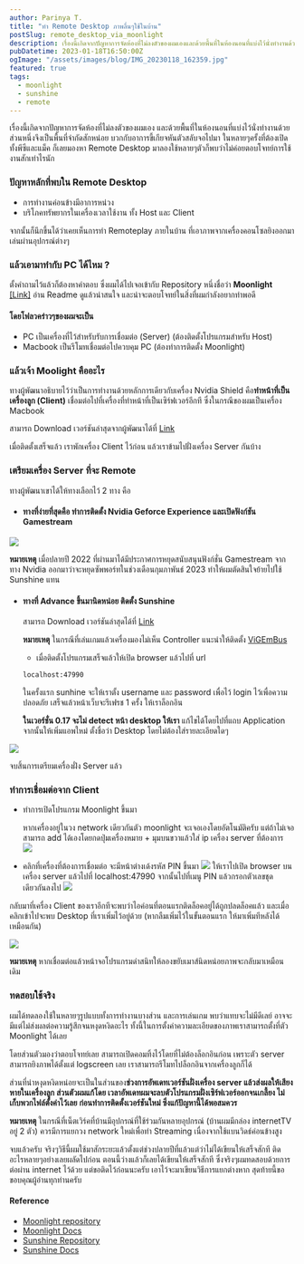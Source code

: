 ```yaml
---
author: Parinya T.
title: "ทำ Remote Desktop ภาพลื่นๆใช้ในบ้าน"
postSlug: remote_desktop_via_moonlight
description: เรื่องนี้เกิดจากปัญหาการจัดห้องที่ไม่ลงตัวของผมเองและด้วยพื้นที่ในห้องนอนที่แบ่งไว้นั่งทำงานด้วยส่วนหนึ่งจึงเป็นพื้นที่จำกัดสักหน่อย
pubDatetime: 2023-01-18T16:50:00Z
ogImage: "/assets/images/blog/IMG_20230118_162359.jpg"
featured: true
tags:
  - moonlight
  - sunshine
  - remote
---
```


เรื่องนี้เกิดจากปัญหาการจัดห้องที่ไม่ลงตัวของผมเอง และด้วยพื้นที่ในห้องนอนที่แบ่งไว้นั่งทำงานด้วยส่วนหนึ่งจึงเป็นพื้นที่จำกัดสักหน่อย บวกกับอาการขี้เกียจหันตัวสลับจอไปมา
ในหลายๆครั้งที่ต้องเปิดทั้งพีซีและแม็ค ก็เลยมองหา Remote Desktop มาลองใช้หลายๆตัวก็พบว่าไม่ค่อยตอบโจทย์การใช้งานสักเท่าไรนัก

### ปัญหาหลักที่พบใน Remote Desktop

- การทำงานค่อนข้างมีอาการหน่วง
- บริโภคทรัพยากรในเครื่องเวลาใช้งาน ทั้ง Host และ Client

จากนั้นก็นึกขึ้นได้ว่าเคยเห็นการทำ Remoteplay ภายในบ้าน ที่เอาภาพจากเครื่องคอนโซลยิงออกมาเล่นผ่านอุปกรณ์ต่างๆ

### แล้วเอามาทำกับ PC ได้ไหม ?

ตั้งคำถามไว้แล้วก็ต้องหาคำตอบ ซึ่งผมได้ไปเจอเข้ากับ Repository หนึ่งชื่อว่า **Moonlight** [[Link]](https://github.com/moonlight-stream/moonlight-qt)
อ่าน Readme ดูแล้วน่าสนใจ และน่าจะตอบโจทย์ในสิ่งที่ผมกำลังอยากทำพอดี

#### โดยโฟลวคร่าวๆของผมจะเป็น

- PC เป็นเครื่องที่ไว้สำหรับรับการเชื่อมต่อ (Server) (ต้องติดตั้งโปรแกรมสำหรับ Host)
- Macbook เป็นรีโมทเชื่อมต่อไปควบคุม PC (ต้องทำการติดตั้ง Moonlight)

### แล้วเจ้า Moolight คืออะไร

ทางผู้พัฒนาอธิบายไว้ว่าเป็นการทำงานด้วยหลักการเดียวกับเครื่อง Nvidia Shield คือ**ทำหน้าที่เป็นเครื่องลูก (Client)** เชื่อมต่อไปที่เครื่องที่ทำหน้าที่เป็นเซิร์ฟเวอร์อีกที
ซึ่งในกรณีของผมเป็นเครื่อง Macbook

สามารถ Download เวอร์ชันล่าสุดจากผู้พัฒนาได้ที่ [Link](https://github.com/moonlight-stream/moonlight-qt/releases)

เมื่อติดตั้งเสร็จแล้ว เราพักเครื่อง Client ไว้ก่อน แล้วเราข้ามไปฝั่งเครื่อง Server กันบ้าง

### เตรียมเครื่อง Server ที่จะ Remote

ทางผู้พัฒนาเขาได้ให้ทางเลือกไว้ 2 ทาง คือ

- #### ทางที่ง่ายที่สุดคือ ทำการติดตั้ง Nvidia Geforce Experience และเปิดฟังก์ชัน Gamestream

![](https://github.com/moonlight-stream/moonlight-docs/wiki/images/gfe-gamestream-enable-small.png)

**หมายเหตุ** เมื่อปลายปี 2022 ที่ผ่านมาได้มีประกาศการหยุดสนับสนุนฟังก์ชั่น Gamestream จากทาง Nvidia ออกมาว่าจะหยุดซัพพอร์ทในช่วงเดือนกุมภาพันธ์ 2023
ทำให้ผมตัดสินใจย้ายไปใช้ Sunshine แทน

- #### ทางที่ Advance ขึ้นมานิดหน่อย ติดตั้ง Sunshine

  สามารถ Download เวอร์ชันล่าสุดได้ที่ [Link](https://github.com/LizardByte/Sunshine/releases)

  **หมายเหตุ** ในกรณีที่เล่นเกมแล้วเครื่องมองไม่เห็น Controller แนะนำให้ติดตั้ง [ViGEmBus](https://github.com/ViGEm/ViGEmBus/releases/latest)

  - เมื่อติดตั้งโปรแกรมเสร็จแล้วให้เปิด browser แล้วไปที่ url

  ```bash
  localhost:47990
  ```

  ในครั้งแรก sunhine จะให้เราตั้ง username และ password เพื่อไว้ login ไว้เพื่อความปลอดภัย เสร็จแล้วหน้าเว็บจะรีเฟรช 1 ครั้ง ให้เราล็อกอิน

  **ในเวอร์ชั่น 0.17 จะไม่ detect หน้า desktop ให้เรา** แก้ไขได้โดยไปที่แถบ Application จากนั้นให้เพิ่มแอพใหม่ ตั้งชื่อว่า Desktop โดยไม่ต้องใส่รายละเอียดใดๆ

![](/assets/images/blog/Screenshot_2566-01-18_sunshine_1.png)

จบสิ้นการเตรียมเครื่องฝั่ง Server แล้ว

### ทำการเชื่อมต่อจาก Client

- ทำการเปิดโปรแกรม Moonlight ขึ้นมา

  หากเครื่องอยู่ในวง network เดียวกันตัว moonlight จะเจอเองโดยอัตโนมัติครับ แต่ถ้าไม่เจอสามารถ add ได้เองโดยกดปุ่มเครื่องหมาย + มุมบนขวาแล้วใส่ ip เครื่อง server ที่ต้องการ
  ![](/assets/images/blog/Screenshot_2566-01-18_160856.png)

- คลิกที่เครื่องที่ต้องการเชื่อมต่อ
  จะมีหน้าต่างเด้งรหัส PIN ขึ้นมา
  ![](/assets/images/blog/Screensho_2566-01-18_161303.png)
  ให้เราไปเปิด browser บนเครื่อง server แล้วไปที่ localhost:47990 จากนั้นไปที่เมนู PIN แล้วกรอกตัวเลขชุดเดียวกันลงไป
  ![](/assets/images/blog/Screenshot_2566-01-18_161557.png)

กลับมาที่เครื่อง Client ของเราอีกทีจะพบว่าไอค่อนที่ตอนแรกติดล็อคอยู่ได้ถูกปลดล็อคแล้ว และเมื่อคลิกเข้าไปจะพบ Desktop ที่เราเพิ่มไว้อยู่ด้วย
(หากลืมเพิ่มไว้ในขั้นตอนแรก ให้มาเพิ่มทีหลังได้เหมือนกัน)

![](/assets/images/blog/Screenshot_2566-01-18_62013.png)

**หมายเหตุ** หากเชื่อมต่อแล้วหน้าจอโปรแกรมดำสนิทให้ลองขยับเมาส์นิดหน่อยภาพจะกลับมาเหมือนเดิม

### ทดสอบใช้จริง

ผมได้ทดลองใช้ในหลายๆรูปแบบทั้งการทำงานบางส่วน และการเล่นเกม พบว่าแทบจะไม่มีดีเลย์ อาจจะมีแต่ไม่ส่งผลต่อความรู้สึกจนหงุดหงิดอะไร ทั้งนี้ในการตั้งค่าความละเอียดของภาพเราสามารถตั้งที่ตัว Moonlight ได้เลย

โดยส่วนตัวมองว่าตอบโจทย์เลย สามารถเปิดคอมทิ้งไว้โดยที่ไม่ต้องล็อกอินก่อน เพราะตัว server สามารถยิงภาพได้ตั้งแต่ logscreen เลย เราสามารถรีโมทไปล็อกอินจากเครื่องลูกก็ได้

ส่วนที่น่าหงุดหงิดหน่อยจะเป็นในส่วนของ**ช่วงการอัพเดทเวอร์ชันฝั่งเครื่อง server แล้วส่งผลให้เสียงหายในเครื่องลูก ส่วนตัวผมแก้โดย เวลาอัพเดทผมจะลบตัวโปรแกรมฝั่งเซิร์ฟเวอร์ออกจนเกลี้ยง ไม่เก็บพวกไฟล์ตั้งค่าไว้เลย ก่อนทำการติดตั้งเวอร์ชันใหม่ ซึ่งแก้ปัญหานี้ได้พอสมควร**

**หมายเหตุ** ในกรณีที่เน็ตเวิร์คที่บ้านมีอุปกรณ์ที่ใช้ร่วมกันหลายอุปกรณ์ (บ้านผมมีกล่อง internetTV อยู่ 2 ตัว) ควรมีการแยกวง network ใหม่เพื่อทำ Streaming เนื่องจากใช้แบนวิดธ์ค่อนข้างสูง

จบแล้วครับ จริงๆวิธีนี้ผมใช้มาสักระยะแล้วตั้งแต่ช่วงปลายปีที่แล้วแต่ว่าไม่ได้เขียนให้เสร็จสักที ติดอะไรหลายๆอย่างเลยผลัดไปก่อน ตอนนี้ว่างแล้วก็เลยได้เขียนให้เสร็จสักที ซึ่งจริงๆผมทดสอบด้วยการต่อผ่าน internet ไว้ด้วย แต่ขอติดไว้ก่อนนะครับ เอาไว้จะมาเขียนวิธีการแยกต่างหาก
สุดท้ายนี้ขอขอบคุณผู้อ่านทุกท่านครับ

#### Reference

- [Moonlight repository](https://github.com/moonlight-stream/moonlight-qt)
- [Moonlight Docs](https://github.com/moonlight-stream/moonlight-docs/wiki/Setup-Guide)
- [Sunshine Repository](https://github.com/LizardByte/Sunshine)
- [Sunshine Docs](https://docs.lizardbyte.dev/projects/sunshine/en/latest/troubleshooting/windows.html)
